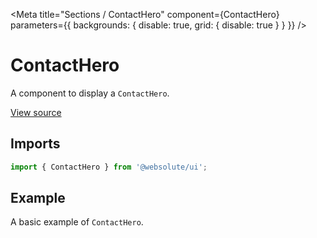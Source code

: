 
<Meta
  title="Sections / ContactHero"
  component={ContactHero}
  parameters={{ backgrounds: { disable: true, grid: { disable: true } } }}
/>

# ContactHero

A component to display a `ContactHero`.

[View source](https://github.com/actarian/turbo-mono/tree/main/packages/ui/src/sections/contact-hero)

## Imports

```js
import { ContactHero } from '@websolute/ui';
```

## Example

A basic example of `ContactHero`.

<Canvas>
  <Story name="ContactHero">
    <ContactHero />
  </Story>
</Canvas>
